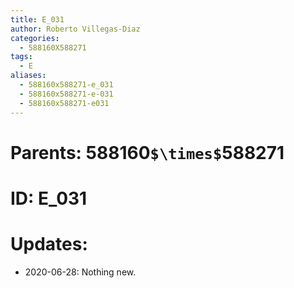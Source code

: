 ```yaml
---
title: E_031
author: Roberto Villegas-Diaz
categories:
  - 588160X588271
tags:
  - E
aliases:
  - 588160x588271-e_031
  - 588160x588271-e-031
  - 588160x588271-e031
---
```


# **Parents**: 588160`$\times$`588271
# **ID**: E_031
# **Updates**: 
 - 2020-06-28: Nothing new.
